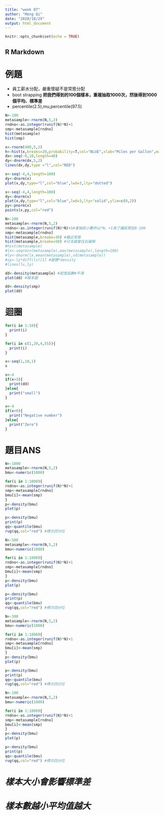 ```yaml
---
title: "week 07"
author: "Meng Qi"
date: "2020/10/29"
output: html_document
---
```


```r
knitr::opts_chunk$set(echo = TRUE)
```

## R Markdown
# 例題
* 員工薪水分配，嚴重懷疑不是常態分配
* boot strapping
**把我們得到的100個樣本，重複抽取1000次，然後得到1000個平均、標準差**
* percentile(2.5),mu,percentile(97.5)

```r
N<-100
metasample<-rnorm(N,5,2)
rndno<-as.integer(runif(N)*N)+1
smp<-metasample[rndno]
hist(metasample)
hist(smp)
```
```r
x<-rnorm(400,5,2)
h<-hist(x,breaks=20,probability=T,col="BLUE",xlab="Miles per Gallon",main = "Histogram with normalcurve")
dx<-seq(-0,10,length=40)
dy<-dnorm(dx,5,2)
lines(dx,dy,type ="l",col="RED")

```
```r
x<-seq(-4,4,length=100)
dy<-dnorm(x)
plot(x,dy,type="l",col="blue",lwd=3,lty="dotted")
```
```r
x<-seq(-4,4,length=100)
dy<-dnorm(x)
plot(x,dy,type="l",col="blue",lwd=3,lty="solid",ylim=c(0,2))
py<-pnorm(x)
points(x,py,col="red")
```

```r
N<-100
metasample<-rnorm(N,5,2)
rndno<-as.integer(runif(N)*N)+1#會抽到小數所以*N。+1為了讓區間從0-100
smp<-metasample[rndno]
hist(metasample,breake=30) #趨近常態
hist(metasample,breake=50) #分太細會往右偏移
#hist(metasample)
#lx<-seq(min(metasample),max(metasample),length=100)
#ly<-dnorm(lx,mean(metasample),sd(metasample))
#sy<-ly*diff(lx)[1] #面積*density
#lines(lx,ly)

dd<-density(metasample) #密度函數#平滑
plot(dd) #樣本圖

dd<-density(smp)
plot(dd)

```

# 迴圈

```r
for(i in 1:10){
  print(i)
}

for(i in c(1,20,4,55)){
  print(i)
}

x<-seq(1,10,1)
x
```
```r
x<-4
if(x>3){
  print(dd)
}else{
  print("small")
}
```

```r
x<-4
if(x<0){
  print("Negative number")
}else{
  print("Zero")
}

```
# 題目ANS
```r
N<-1000
metasample<-rnorm(N,5,2)
bmu<-numeric(1000)

for(i in 1:1000){
rndno<-as.integer(runif(N)*N)+1
smp<-metasample[rndno]
bmu[i]<-mean(smp)
}
p<-density(bmu)
plot(p)

p<-density(bmu)
print(p)
qq<-quantile(bmu)
rug(qq,col="red") #標示四分位
```

```r
N<-500
metasample<-rnorm(N,5,2)
bmu<-numeric(1000)

for(i in 1:1000){
rndno<-as.integer(runif(N)*N)+1
smp<-metasample[rndno]
bmu[i]<-mean(smp)
}
p<-density(bmu)
plot(p)

p<-density(bmu)
print(p)
qq<-quantile(bmu)
rug(qq,col="red") #標示四分位
```

```r
N<-300
metasample<-rnorm(N,5,2)
bmu<-numeric(1000)

for(i in 1:1000){
rndno<-as.integer(runif(N)*N)+1
smp<-metasample[rndno]
bmu[i]<-mean(smp)
}
p<-density(bmu)
plot(p)

p<-density(bmu)
print(p)
qq<-quantile(bmu)
rug(qq,col="red") #標示四分位
```
```r
N<-100
metasample<-rnorm(N,5,2)
bmu<-numeric(1000)

for(i in 1:1000){
rndno<-as.integer(runif(N)*N)+1
smp<-metasample[rndno]
bmu[i]<-mean(smp)
}
p<-density(bmu)
plot(p)

p<-density(bmu)
print(p)
qq<-quantile(bmu)
rug(qq,col="red") #標示四分位
```



# ***樣本大小會影響標準差***
# ***樣本數越小平均值越大***

